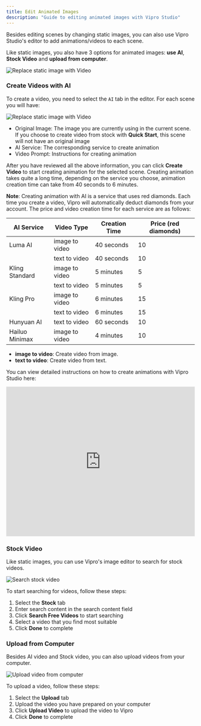 ```yaml
---
title: Edit Animated Images
description: "Guide to editing animated images with Vipro Studio"
---
```


Besides editing scenes by changing static images, you can also use Vipro Studio's editor to add animations/videos to each scene.

Like static images, you also have 3 options for animated images: **use AI**, **Stock Video** and **upload from computer**.

<img
  src='/en/images/usage/video-editor/scene-editor/video/edit-scene-1.jpeg'
  alt='Replace static image with Video'
  className='rounded-lg'
/>

### Create Videos with AI

To create a video, you need to select the `AI` tab in the editor. For each scene you will have:

<img
  src='/en/images/usage/video-editor/scene-editor/video/edit-scene-prompt.jpeg'
  alt='Replace static image with Video'
  className='rounded-lg'
/>

- Original Image: The image you are currently using in the current scene. If you choose to create video from stock with **Quick Start**, this scene will not have an original image
- AI Service: The corresponding service to create animation
- Video Prompt: Instructions for creating animation

After you have reviewed all the above information, you can click **Create Video** to start creating animation for the selected scene. Creating animation takes quite a long time,
depending on the service you choose, animation creation time can take from 40 seconds to 6 minutes.

**Note**: Creating animation with AI is a service that uses red diamonds. Each time you create a video, Vipro will automatically deduct diamonds from your account. The price and video creation time for each service are as follows:

| AI Service     | Video Type     | Creation Time | Price (red diamonds) |
| -------------- | -------------- | ------------- | -------------------- |
| Luma AI        | image to video | 40 seconds    | 10                   |
|                | text to video  | 40 seconds    | 10                   |
| Kling Standard | image to video | 5 minutes     | 5                    |
|                | text to video  | 5 minutes     | 5                    |
| Kling Pro      | image to video | 6 minutes     | 15                   |
|                | text to video  | 6 minutes     | 15                   |
| Hunyuan AI     | text to video  | 60 seconds    | 10                   |
| Hailuo Minimax | image to video | 4 minutes     | 10                   |

- **image to video**: Create video from image.
- **text to video**: Create video from text.

You can view detailed instructions on how to create animations with Vipro Studio here:

<iframe
  src='https://www.youtube.com/embed/0ahWoEOXQ3U?si=42xc8y9OXlo5cY-1'
  width='100%'
  height='400'
  frameBorder='0'
  allowFullScreen
></iframe>

### Stock Video

Like static images, you can use Vipro's image editor to search for stock videos.

<img
  src='/en/images/usage/video-editor/scene-editor/video/edit-scene-stock.jpeg'
  alt='Search stock video'
  className='rounded-lg'
/>

To start searching for videos, follow these steps:

1. Select the **Stock** tab
2. Enter search content in the search content field
3. Click **Search Free Videos** to start searching
4. Select a video that you find most suitable
5. Click **Done** to complete

### Upload from Computer

Besides AI video and Stock video, you can also upload videos from your computer.

<img
  src='/en/images/usage/video-editor/scene-editor/video/edit-scene-upload.jpeg'
  alt='Upload video from computer'
  className='rounded-lg'
/>

To upload a video, follow these steps:

1. Select the **Upload** tab
2. Upload the video you have prepared on your computer
3. Click **Upload Video** to upload the video to Vipro
4. Click **Done** to complete
